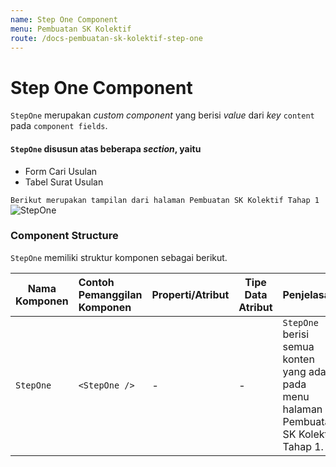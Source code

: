 ```yaml
---
name: Step One Component
menu: Pembuatan SK Kolektif
route: /docs-pembuatan-sk-kolektif-step-one
---
```


# Step One Component

`StepOne` merupakan *custom component* yang berisi *value* dari *key* `content` pada  `component fields`. 

#### `StepOne` disusun atas beberapa *section*, yaitu 
* Form Cari Usulan
* Tabel Surat Usulan


```Berikut merupakan tampilan dari halaman Pembuatan SK Kolektif Tahap 1```
![StepOne](../../src/img/pembuatan-SK-kolektif/StepOne.jpeg)

### Component Structure

`StepOne` memiliki struktur komponen sebagai berikut. 

| Nama Komponen | Contoh Pemanggilan <br/> Komponen | Properti/Atribut | Tipe Data <br/> Atribut | Penjelasan |
| ------------- | :---------------------------------| ---------------- | ----------------------- | -----------|
|`StepOne`      | `<StepOne />`                     | -                | -                       | `StepOne` berisi semua <br/> konten yang ada pada <br/> menu halaman Pembuatan <br/> SK Kolektif Tahap 1. |